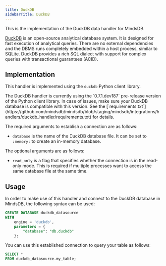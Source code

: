 ```yaml
---
title: DuckDB
sidebarTitle: DuckDB
---
```


This is the implementation of the DuckDB data handler for MindsDB.

[DuckDB](https://duckdb.org/) is an open-source analytical database system. It is designed for fast execution of analytical queries. There are no external dependencies and the DBMS runs completely embedded within a host process, similar to SQLite. DuckDB provides a rich SQL dialect with support for complex queries with transactional guarantees (ACID).

## Implementation

This handler is implemented using the `duckdb` Python client library.

<Tip>
The DuckDB handler is currently using the `0.7.1.dev187` pre-release version of the Python client library. In case of issues, make sure your DuckDB database is compatible with this version. See the [`requirements.txt`](https://github.com/mindsdb/mindsdb/blob/staging/mindsdb/integrations/handlers/duckdb_handler/requirements.txt) for details.
</Tip>

The required arguments to establish a connection are as follows:

* `database` is the name of the DuckDB database file. It can be set to `:memory:` to create an in-memory database.

The optional arguments are as follows:

* `read_only` is a flag that specifies whether the connection is in the read-only mode. This is required if multiple processes want to access the same database file at the same time.

## Usage

In order to make use of this handler and connect to the DuckDB database in MindsDB, the following syntax can be used:

```sql
CREATE DATABASE duckdb_datasource
WITH
    engine = 'duckdb',
    parameters = {
        "database": "db.duckdb"
    };
```

You can use this established connection to query your table as follows:

```sql
SELECT *
FROM duckdb_datasource.my_table;
```
